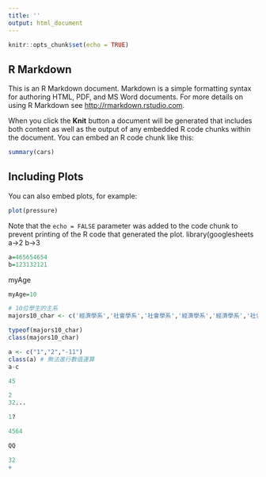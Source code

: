 ```yaml
---
title: ''
output: html_document
---
```


```r
knitr::opts_chunk$set(echo = TRUE)
```

## R Markdown

This is an R Markdown document. Markdown is a simple formatting syntax for authoring HTML, PDF, and MS Word documents. For more details on using R Markdown see <http://rmarkdown.rstudio.com>.

When you click the **Knit** button a document will be generated that includes both content as well as the output of any embedded R code chunks within the document. You can embed an R code chunk like this:

```r
summary(cars)
```

## Including Plots

You can also embed plots, for example:

```r
plot(pressure)
```

Note that the `echo = FALSE` parameter was added to the code chunk to prevent printing of the R code that generated the plot.
library(googlesheets
a->2
b->3
```r
a=465654654
b=123132121

```

myAge
```r
myAge=10

```

```r
# 10位學生的主系
majors10_char <- c('經濟學系','社會學系','社會學系','經濟學系','經濟學系','社會學系','經濟學系','經濟學系','經濟學系','社會學系')

typeof(majors10_char)
class(majors10_char)
```


```r
a <- c("1","2","-11")
class(a) # 無法進行數值運算
a-c

```

```r
45
```
```r
2
32...


```
```r
1?
```
```r
4564
```

```r
QQ
```

```r

32
+
```




